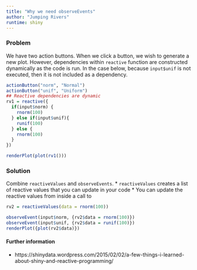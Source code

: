 ```yaml
---
title: "Why we need observeEvents"
author: "Jumping Rivers"
runtime: shiny
---
```

### Problem

We have two action buttons. When we click a button, we wish to generate a new plot. 
However, dependencies within `reactive` function are constructed dynamically as the
code is run. In the case below, because `input$unif` is not executed, then it is not
included as a dependency.

```r
actionButton("norm", "Normal")
actionButton("unif", "Uniform")
## Reactive dependencies are dynamic
rv1 = reactive({
  if(input$norm) {
    rnorm(100)
  } else if(input$unif){
    runif(100)
  } else {
    rnorm(100)
  }
})

renderPlot(plot(rv1()))
```


### Solution

Combine `reactiveValues` and `observeEvents`. 
  * `reactiveValues` creates a list of reactive values that you can update in your code
  * You can update the reactive values from inside a call to

```r
rv2 = reactiveValues(data = rnorm(100))

observeEvent(input$norm, {rv2$data = rnorm(100)})
observeEvent(input$unif, {rv2$data = runif(100)})
renderPlot({plot(rv2$data)})
```


#### Further information

  * https://shinydata.wordpress.com/2015/02/02/a-few-things-i-learned-about-shiny-and-reactive-programming/